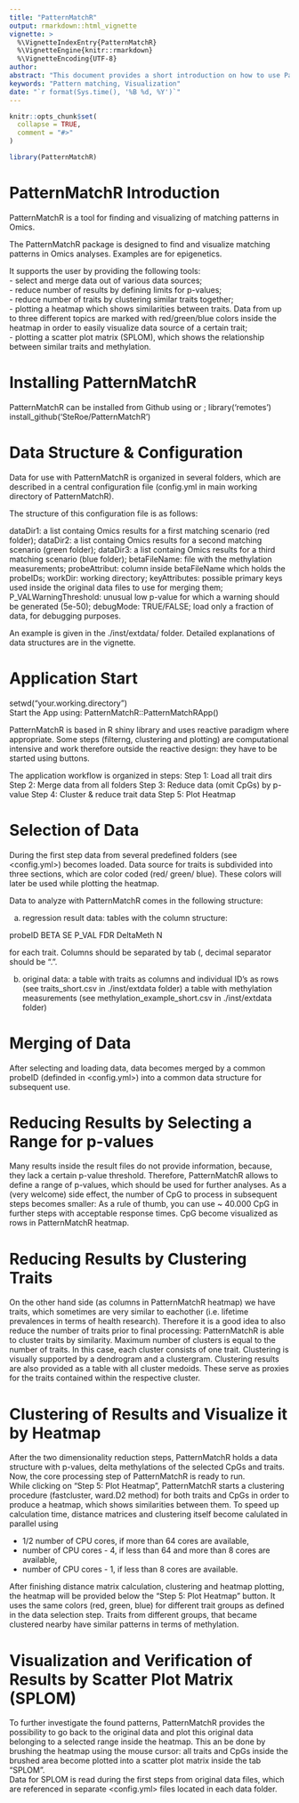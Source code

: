 ```yaml
---
title: "PatternMatchR"
output: rmarkdown::html_vignette
vignette: >
  %\VignetteIndexEntry{PatternMatchR}
  %\VignetteEngine{knitr::rmarkdown}
  %\VignetteEncoding{UTF-8}
author:
abstract: "This document provides a short introduction on how to use PatternMatchR software"
keywords: "Pattern matching, Visualization"
date: "`r format(Sys.time(), '%B %d, %Y')`"
---
```


```r
knitr::opts_chunk$set(
  collapse = TRUE,
  comment = "#>"
)
```

```r
library(PatternMatchR)
```

# PatternMatchR Introduction

PatternMatchR is a tool for finding and visualizing of matching patterns in Omics.  

The PatternMatchR package is designed to find and visualize matching patterns in Omics analyses. Examples are for epigenetics.  

It supports the user by providing the following tools:  
- select and merge data out of various data sources;  
- reduce number of results by defining limits for p-values;  
- reduce number of traits by clustering similar traits together;  
- plotting a heatmap which shows similarities between traits. Data from up to three different topics are marked with red/green/blue colors inside the heatmap in order to easily visualize data source of a certain trait;  
- plotting a scatter plot matrix (SPLOM), which shows the relationship between similar traits and methylation.

# Installing PatternMatchR

PatternMatchR can be installed from Github using <remotes> or <devtools>;
library('remotes')  
install_github('SteRoe/PatternMatchR')

# Data Structure & Configuration

Data for use with PatternMatchR is organized in several folders, which are described in a central configuration file (config.yml in main working directory of PatternMatchR).

The structure of this configuration file is as follows:

dataDir1: a list containg Omics results for a first matching scenario (red folder);
dataDir2: a list containg Omics results for a second matching scenario (green folder);
dataDir3: a list containg Omics results for a third matching scenario (blue folder);
betaFileName: file with the methylation measurements;
probeAttribut: column inside betaFileName which holds the probeIDs;
workDir: working directory;
keyAttributes: possible primary keys used inside the original data files to use for merging them;
P_VALWarningThreshold: unusual low p-value for which a warning should be generated (5e-50);
debugMode: TRUE/FALSE; load only a fraction of data, for debugging purposes.

An example is given in the ./inst/extdata/ folder.
Detailed explanations of data structures are in the vignette.


# Application Start

setwd("your.working.directory")  
Start the App using: PatternMatchR::PatternMatchRApp()

PatternMatchR is based in R shiny library and uses reactive paradigm where appropriate. Some steps (filterng, clustering and plotting) are computational intensive and work therefore outside the reactive design: they have to be started using buttons.

The application workflow is organized in steps:
Step 1: Load all trait dirs
Step 2: Merge data from all folders
Step 3: Reduce data (omit CpGs) by p-value
Step 4: Cluster & reduce trait data
Step 5: Plot Heatmap

# Selection of Data
During the first step data from several predefined folders (see <config.yml>) becomes loaded. Data source for traits is subdivided into three sections, which are color coded (red/ green/ blue). These colors will later be used while plotting the heatmap.

Data to analyze with PatternMatchR comes in the following structure:

a) regression result data:
tables with the column structure:

probeID	BETA	SE	P_VAL	FDR	DeltaMeth	N

for each trait. Columns should be separated by tab (\t), decimal separator should be ".".

b) original data:
a table with traits as columns and individual ID's as rows (see traits_short.csv in ./inst/extdata folder)
a table with methylation measurements (see methylation_example_short.csv in ./inst/extdata folder)

# Merging of Data
After selecting and loading data, data becomes merged by a common probeID (definded in <config.yml>) into a common data structure for subsequent use.

# Reducing Results by Selecting a Range for p-values
Many results inside the result files do not provide information, because, they lack a certain p-value threshold. Therefore, PatternMatchR allows to define a range of p-values, which should be used for further analyses. As a (very welcome) side effect, the number of CpG to process in subsequent steps becomes smaller: As a rule of thumb, you can use ~ 40.000 CpG in further steps with acceptable response times. CpG become visualized as rows in PatternMatchR heatmap.

# Reducing Results by Clustering Traits
On the other hand side (as columns in PatternMatchR heatmap) we have traits, which sometimes are very similar to eachother (i.e. lifetime prevalences in terms of health research). Therefore it is a good idea to also reduce the number of traits prior to final processing: PatternMatchR is able to cluster traits by similarity. Maximum number of clusters is equal to the number of traits. In this case, each cluster consists of one trait. Clustering is visually supported by a dendrogram and a clustergram. Clustering results are also provided as a table with all cluster medoids. These serve as proxies for the traits contained within the respective cluster.

# Clustering of Results and Visualize it by Heatmap
After the two dimensionality reduction steps, PatternMatchR holds a data structure with p-values, delta methylations of the selected CpGs and traits. Now, the core processing step of PatternMatchR is ready to run.  
While clicking on "Step 5: Plot Heatmap", PatternMatchR starts a clustering procedure (fastcluster, ward.D2 method) for both traits and CpGs in order to produce a heatmap, which shows similarities between them. To speed up calculation time, distance matrices and clustering itself become calulated in parallel using 

- 1/2 number of CPU cores, if more than 64 cores are available,  
- number of CPU cores - 4, if less than 64 and more than 8 cores are available,  
- number of CPU cores - 1, if less than 8 cores are available.

After finishing distance matrix calculation, clustering and heatmap plotting, the heatmap will be provided below the "Step 5: Plot Heatmap" button. It uses the same colors (red, green, blue) for different trait groups as defined in the data selection step. Traits from different groups, that became clustered nearby have similar patterns in terms of methylation.

# Visualization and Verification of Results by Scatter Plot Matrix (SPLOM)
To further investigate the found patterns, PatternMatchR provides the possibility to go back to the original data and plot this original data belonging to a selected range inside the heatmap. This an be done by brushing the heatmap using the mouse cursor: all traits and CpGs inside the brushed area become plotted into a scatter plot matrix inside the tab "SPLOM".  
Data for SPLOM is read during the first steps from original data files, which are referenced in separate <config.yml> files located in each data folder.
